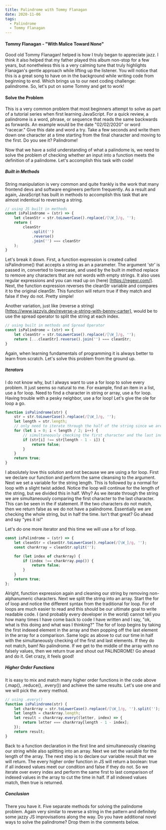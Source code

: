 ```yaml
---
title: Palindrome with Tommy Flanagan
date: 2020-11-06
tags:
  - Palindrome
  - Tommy Flanagan
---
```



#### Tommy Flanagan - "With Malice Toward None"

Good old Tommy Flanagan! helped is how I truly began to appreciate jazz. I think it also helped that my father played this album non-stop for a few years, but nonetheless this is a very calming tune that truly highlights Flanagan's gentle approach while lifting up the listener. You will notice that this is a great song to have on in the background while writing code from beginning to end. Which brings us to our next coding challenge: palindrome. So, let's put on some Tommy and get to work!

<SpotifyPlayer
  uri="spotify:track:2acN0TYjDe0njY24d6ddyX"
  size="compact"
  theme="black"
  view="list"
/>

#### Solve the Problem

This is a very common problem that most beginners attempt to solve as part of a tutorial series when first learning JavaScript. For a quick review, a palindrome is a word, phrase, or sequence that reads the same backwards as forwards. An example would be the date "02/02/2020" or word "racecar."  Give this date and word a try. Take a few seconds and write them down one character at a time starting from the final character and moving to the first. Do you see it? Palindrome!

Now that we have a solid understanding of what a palindome is, we need to solve the problem of checking whether an input into a function meets the definition of a palindome. Let's accomplish this task with code!

##### Built in Methods

String manipulation is very common and quite frankly is the work that many frontend devs and software engineers perform frequently. As a result and again, JavaScript has built in methods to accomplish this task that are almost indentical to reversing a string. 

```js
// using JS built in methods
const isPalindrome = (str) => {
	let cleanStr = str.toLowerCase().replace(/[\W_]/g, '');
	return (
		cleanStr
			.split('')
			.reverse()
			.join('') === cleanStr
	);
}
```
Let's break it down. First, a function expression is created called isPalindrome() that accepts a string as an a parameter. The argument 'str' is passed in, converted to lowercase, and used by the built in method replace to remove any characters that are not words with empty strings. It also uses regular expressions and you can read up on (here) [https://regexr.com/]. Next, the function expression reverses the cleanStr variable and compares it to the original cleanStr. This function will return true if they match and false if they do not. Pretty simple!  

Another variation, just like (reverse a string)[https://www.jazzyjs.dev/reverse-a-string-with-benny-carter], would be to use the spread operator to split the string at each index.

```js
// using built in methods and Spread Operator
const isPalindrome = (str) => {
	let cleanStr = str.toLowerCase().replace(/[\W_]/g, '');
	return [...cleanStr].reverse().join('') === cleanStr;
}
```

Again, when learning fundamentals of programming it is always better to learn from scratch.  Let's solve this problem from the ground up. 

##### Iterators

I do not know why, but I always want to use a for loop to solve every problem. It just seems so natural to me.  For example, find an item in a list, use a for loop. Need to find a character in string or array, use a for loop.  Having trouble with a pesky neighbor, use a for loop! Let's give the ole for loop a go.

```js 
function isPalindrome(str) {
	str = str.toLowerCase().replace(/[\W_]/g, '');
	let length = str.length;
	// only need to iterate through the half of the string since we are comparing the beginning character to the end character with each iteration
	for (let i = 0; i < length / 2; i++) {
		// simultaneously checking the first character and the last index, as long as they match the loop continues
		if (str[i] !== str[length - 1 - i]) {
			return false;
		}
	}
	return true;
}
```

I absolutely love this solution and not because we are using a for loop. First we declare our function and perform the same cleansing to the argument. Next we set a variable for the string length. This is followed by a normal for loop with a slight twist added. Notice the loop will continue for the length of the string, but we divided this in half. Why? As we iterate through the string we are simultaneously comparing the first character to the last character. This can be seen in the if statement.  If the two characters do not match, then we return false as we do not have a palindrome. Essentially we are checking the whole string, but in half the time. Isn't that great? Go ahead and say "yes it is!"

Let's do one more iterator and this time we will use a for of loop. 

```js
const isPalindrome = (str) => {
	let cleanStr = cleanStr.toLowerCase().replace(/[\W_]/g, '');
	const charArray = cleanStr.split('');

	for (let index of charArray) {
		if (index !== charArray.pop()) {
			return false;
		}
	}
	return true;
};
```

Alright, function expression again and cleaning our string by removing non-alphanumeric characters. Next we split the string into an array.  Start the for of loop and notice the different syntax from the traditional for loop. For of loops are much easier to read and this should be our ultimate goal to write readable code. I (and probably every developer in the world) cannot tell you how many times I have come back to code I have written and I say, "ok, what is this doing and what was I thinking?"  The for of loop begins by taking the first indexed element in the array and then popping off the last element in the array for a comparison. Same logic as above to cut our time in half with the simultaneously checking of the first and last elements.  If they do not match, bam!  No palindrome. If we get to the middle of the array with no falsely values, then we return true and shout out PALINDROME! Go ahead and do it. Get crazy, it feels good!

##### Higher Order Functions

It is easy to mix and match many higher order functions in the code above (.map(), .reduce(), .every()) and achieve the same results.  Let's use one and we will pick the .every method. 

```js
// using .every()
function isPalindrome(str) {
	let charArray = str.toLowerCase().replace(/[\W_]/g, '').split('');
	let length = charArray.length;
	let result = charArray.every((letter, index) => {
		return letter === charArray[length - 1 - index];
	});
	return result;
}
```

Back to a function declaration in the first line and simultaneously cleaning our string while also splitting into an array. Next we set the variable for the length of the array.  The next step is to declare our variable  result that we will return.  The every higher order function in JS will return a boolean: true if all indexed values meet our condition and false if they do not. So we iterate over every index and perform the same first to last comparison of indexed values in the array to cut the time in half. If all indexed values match, then true is returned. 

##### Conclusion

There you have it. Five separate methods for solving the palindome problem. Again very similar to reverse a string in the pattern and definitely some jazzy JS improvisations along the way.  Do you have additional novel ways to solve the palindrome?  Drop them in the comments below.
